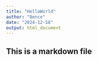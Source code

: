 ```yaml
---
title: "HelloWorld"
author: "Bence"
date: "2024-12-18"
output: html_document
---
```

## This is a markdown file
